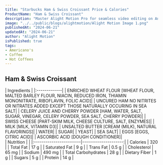 ```yaml
---
title: "Starbucks Ham & Swiss Croissant Price & Calories"
ProductName: "Ham & Swiss Croissant"
description: "Master Alight Motion Pro for seamless video editing on Android, iOS, and Tablets with our ultimate guide, unlocking advanced features and elevating your skills in 2024!"
image: "../../public/blogs/alightmotion/Alight Motion Image 1.png"
publishedAt: "2024-06-21"
updatedAt: "2024-06-21"
author: "Alight Motion"
isPublished: true
tags:
- Americano's
- Coffee
- Hot Coffees   
---
```


 
## Ham & Swiss Croissant 
  
<div className="tables-container">
  <div className="table-wrapper">
    | Ingredients  |  
    |:-------------|
    | ENRICHED WHEAT FLOUR [WHEAT FLOUR, MALTED BARLEY FLOUR, NIACIN, REDUCED IRON, THIAMIN MONONITRATE, RIBOFLAVIN, FOLIC ACID]|
    | UNCURED HAM NO NITRITES OR NITRATES ADDED EXCEPT THOSE NATURALLY OCCURING IN SEA SALT|
    | CELERY JUICE AND CHERRY POWDER [HAM, WATER, SALT, SUGAR, VINEGAR, CELERY POWDER, SEA SALT, CHERRY POWDER]|
    | SWISS CHEESE [PART-SKIM MILK, CHEESE CULTURE, SALT, ENZYMES]|
    | MILK [MILK, VITAMIN D3]|
    | UNSALTED BUTTER [CREAM (MILK), NATURAL FLAVORINGS]|
    | WATER|
    | SUGAR|
    | YEAST|
    | SEA SALT|
    | EGGS [EGGS, CITRIC ACID]|
    | ASCORBIC ACID [DOUGH CONDITIONER]|
  </div>
  <div className="table-wrapper">
    | Nutrition               |                      |  
    |:------------------------|---------------------:|
    | Calories                | 320                  |
    | Total Fat               | 17 g                 |
    | Saturated Fat           | 9 g                  |
    | Trans Fat               | 0.5 g                |
    | Cholesterol             | 65 mg                |
    | Sodium                  | 490 mg               |
    | Total Carbohydrates     | 28 g                 |
    | Dietary Fiber           | 1 g                  |
    | Sugars                  | 5 g                  |
    | Protein                 | 14 g                 |
  </div>
</div>
<style jsx>{`
  .tables-container {
    display: flex;
    flex-direction: row;
    gap: 30px;
  }
  .table-wrapper {
    width: 500px; /* Adjust as needed */
  }
  @media (max-width: 768px) {
    .tables-container {
      flex-direction: column;
      gap: 0px; /* Adjust as needed */
    }
    .table-wrapper {
      width: 100%; /* Adjust as needed */
    }
  }
`}</style>
